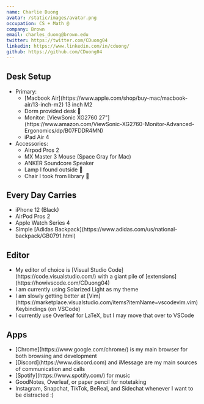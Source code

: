 ```yaml
---
name: Charlie Duong
avatar: /static/images/avatar.png
occupation: CS + Math @
company: Brown
email: charles_duong@brown.edu
twitter: https://twitter.com/CDuong04
linkedin: https://www.linkedin.com/in/cduong/
github: https://github.com/CDuong04
---
```


## Desk Setup

<ul>
  <li>
    Primary:
    <ul>
      <li>[Macbook Air](https://www.apple.com/shop/buy-mac/macbook-air/13-inch-m2) 13 inch M2</li>
      <li>Dorm provided desk 🤡</li>
      <li>
        Monitor: [ViewSonic XG2760
        27"](https://www.amazon.com/ViewSonic-XG2760-Monitor-Advanced-Ergonomics/dp/B07FDDR4MN)
      </li>
      <li>iPad Air 4</li>
    </ul>
  </li>
  <li>
    Accessories:
    <ul>
      <li>Airpod Pros 2</li>
      <li>MX Master 3 Mouse (Space Gray for Mac)</li>
      <li>ANKER Soundcore Speaker</li>
      <li>Lamp I found outside 🤡</li>
      <li>Chair I took from library 🤡</li>
    </ul>
  </li>
</ul>

## Every Day Carries

<ul>
  <li>iPhone 12 (Black)</li>
  <li>AirPod Pros 2</li>
  <li>Apple Watch Series 4</li>
  <li>Simple [Adidas Backpack](https://www.adidas.com/us/national-backpack/GB0791.html)</li>
</ul>

## Editor

<ul>
  <li>
    My editor of choice is [Visual Studio Code](https://code.visualstudio.com/) with a giant pile of
    [extensions](https://howivscode.com/CDuong04)
  </li>
  <li>I am currently using Solarized Light as my theme</li>
  <li>
    I am slowly getting better at
    [Vim](https://marketplace.visualstudio.com/items?itemName=vscodevim.vim) Keybindings (on VSCode)
  </li>
  <li>I currently use Overleaf for LaTeX, but I may move that over to VSCode</li>
</ul>

## Apps

<ul>
  <li>
    [Chrome](https://www.google.com/chrome/) is my main browser for both browsing and development
  </li>
  <li>
    [Discord](https://www.discord.com) and iMessage are my main sources of communication and calls
  </li>
  <li>[Spotify](https://www.spotify.com/) for music</li>
  <li>GoodNotes, Overleaf, or paper pencil for notetaking</li>
  <li>Instagram, Snapchat, TikTok, BeReal, and Sidechat whenever I want to be distracted :)</li>
</ul>
